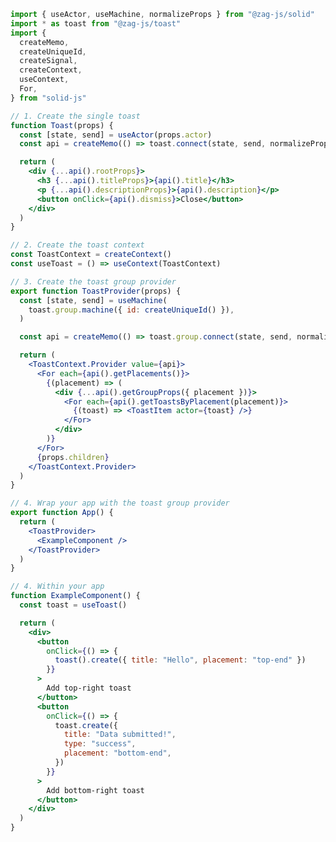 ```jsx
import { useActor, useMachine, normalizeProps } from "@zag-js/solid"
import * as toast from "@zag-js/toast"
import {
  createMemo,
  createUniqueId,
  createSignal,
  createContext,
  useContext,
  For,
} from "solid-js"

// 1. Create the single toast
function Toast(props) {
  const [state, send] = useActor(props.actor)
  const api = createMemo(() => toast.connect(state, send, normalizeProps))

  return (
    <div {...api().rootProps}>
      <h3 {...api().titleProps}>{api().title}</h3>
      <p {...api().descriptionProps}>{api().description}</p>
      <button onClick={api().dismiss}>Close</button>
    </div>
  )
}

// 2. Create the toast context
const ToastContext = createContext()
const useToast = () => useContext(ToastContext)

// 3. Create the toast group provider
export function ToastProvider(props) {
  const [state, send] = useMachine(
    toast.group.machine({ id: createUniqueId() }),
  )

  const api = createMemo(() => toast.group.connect(state, send, normalizeProps))

  return (
    <ToastContext.Provider value={api}>
      <For each={api().getPlacements()}>
        {(placement) => (
          <div {...api().getGroupProps({ placement })}>
            <For each={api().getToastsByPlacement(placement)}>
              {(toast) => <ToastItem actor={toast} />}
            </For>
          </div>
        )}
      </For>
      {props.children}
    </ToastContext.Provider>
  )
}

// 4. Wrap your app with the toast group provider
export function App() {
  return (
    <ToastProvider>
      <ExampleComponent />
    </ToastProvider>
  )
}

// 4. Within your app
function ExampleComponent() {
  const toast = useToast()

  return (
    <div>
      <button
        onClick={() => {
          toast().create({ title: "Hello", placement: "top-end" })
        }}
      >
        Add top-right toast
      </button>
      <button
        onClick={() => {
          toast.create({
            title: "Data submitted!",
            type: "success",
            placement: "bottom-end",
          })
        }}
      >
        Add bottom-right toast
      </button>
    </div>
  )
}
```
